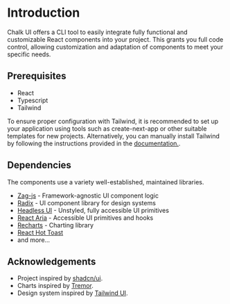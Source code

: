 # Introduction

Chalk UI offers a CLI tool to easily integrate fully functional and customizable React components into your project.
This grants you full code control, allowing customization and adaptation of components to meet your specific needs.

## Prerequisites

- React
- Typescript
- Tailwind

To ensure proper configuration with Tailwind, it is recommended to set up your application using tools such as create-next-app or other suitable templates for new projects.
Alternatively, you can manually install Tailwind by following the instructions provided in the [documentation.](https://tailwindcss.com/docs/installation).

## Dependencies

The components use a variety well-established, maintained libraries.

- [Zag-js](https://zagjs.com/overview/introduction) - Framework-agnostic UI component logic
- [Radix](https://www.radix-ui.com/docs/primitives/overview/introduction) - UI component library for design systems
- [Headless UI](https://headlessui.com/) - Unstyled, fully accessible UI primitives
- [React Aria](https://react-spectrum.adobe.com/react-aria/) - Accessible UI primitives and hooks
- [Recharts](https://recharts.org/en-US/) - Charting library
- [React Hot Toast](https://react-hot-toast.com/)
- and more...

## Acknowledgements

- Project inspired by [shadcn/ui](https://github.com/shadcn/ui).
- Charts inspired by [Tremor](https://www.tremor.so/docs/components/area-chart).
- Design system inspired by [Tailwind UI](https://tailwindui.com/).
